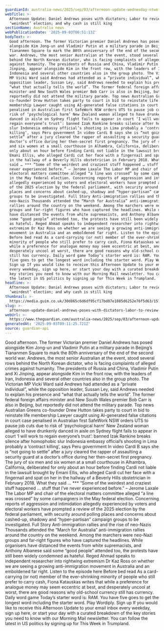 ```yaml
---
guardianId: australia-news/2025/sep/03/afternoon-update-wednesday-ntwnfb
webTitle: >-
  Afternoon Update: Daniel Andrews poses with dictators; Labor to review
  ‘weirdest’ election; and why cash is still king
sectionName: Australia news
webPublicationDate: '2025-09-03T06:51:13Z'
bodyText: >-
  Good afternoon. The former Victorian premier Daniel Andrews has posed
  alongside Kim Jong-un and Vladimir Putin at a military parade in Beijing’s
  Tiananmen Square to mark the 80th anniversary of the end of the second world
  war. Andrews, the most senior Australian at the event, stood several rows
  behind the North Korean dictator, who is facing complaints of alleged crimes
  against humanity. The presidents of Russia and China, Vladimir Putin and Xi
  Jinping, appear alongside Kim in the front row, with the leaders of Iran,
  Indonesia and several other countries also in the group photo. The Victorian
  MP Vicki Ward said Andrews had attended as a “private individual”, while the
  opposition leader, Sussan Ley, said Andrews needed to explain his presence and
  “what that actually tells the world”. The former federal foreign affairs
  minister and New South Wales premier Bob Carr is also in Beijing, but
  reportedly did not attend the military parade. Top news Australian Greens
  co-founder Drew Hutton takes party to court in bid to reinstate life
  membership Lawyer caught using AI-generated false citations in court case
  penalised in Australian first SafeWork NSW orders UTS to pause job cuts due to
  risk of ‘psychological harm’ New Zealand woman alleged to have drunkenly
  danced in aisle on Sydney flight fails to appear in court ‘I will work to
  regain everyone’s trust’: banned Izak Rankine breaks silence after homophobic
  slur Indonesia embassy official’s shooting in Lima probably a ‘contract
  killing’, says Peru government In video Cardi B says she is “not going to
  settle” after a jury cleared the rapper of assaulting a security guard at a
  doctor’s office during her then-secret first pregnancy. The jury of six men
  and six women at a small courthouse in Alhambra, California, deliberated for
  only about an hour before finding Cardi not liable in the lawsuit brought by
  Emani Ellis, who alleged Cardi cut her face with a fingernail and spat on her
  in the hallway of a Beverly Hills obstetrician in February 2018. What they
  said … *** “Some of the weirdest and craziest stuff happened … stuff that I’ve
  never experienced before.” – Jerome Laxale The Labor MP and chair of the
  electoral matters committee alleged “a line was crossed” by some campaigners
  in the May federal election. Concerning reports of aggression and intimidation
  allegedly experienced by voters and electoral workers have prompted a review
  of the 2025 election by the federal parliament, with security around polling
  places and concerns about cashed-up, shadowy and “hyper-partisan” campaign
  groups to be investigated. Full Story Anti-immigration rallies and the rise of
  neo-Nazis Thousands attended the “March for Australia” anti-immigration
  rallies around the country on the weekend. Among the marchers were neo-Nazi
  groups and far-right figures who have captured the headlines. While organisers
  have distanced the events from white supremacists, and Anthony Albanese said
  some “good people” attended too, the protests have still been widely condemned
  as hateful. Reged Ahmad speaks to independent researcher into rightwing
  extremism Dr Kaz Ross on whether we are seeing a growing anti-immigration
  movement in Australia and an emboldened far right. Listen to the episode here
  Before bed read As a card-carrying (or not) member of the ever-shrinking
  minority of people who still prefer to carry cash, Fiona Katauskas writes that
  while a preference for analogue money may seem eccentric at best, and
  desperately uncool at worst, there are good reasons why old-school currency
  still has currency. Daily word game Today’s starter word is: RAM. You have
  five goes to get the longest word including the starter word. Play Wordiply.
  Sign up If you would like to receive this Afternoon Update to your email inbox
  every weekday, sign up here, or start your day with a curated breakdown of the
  key stories you need to know with our Morning Mail newsletter. You can follow
  the latest in US politics by signing up for This Week in Trumpland.
headline: >-
  Afternoon Update: Daniel Andrews poses with dictators; Labor to review
  ‘weirdest’ election; and why cash is still king
thumbnail: >-
  https://media.guim.co.uk/30d865c6d6df95cf17bd07e1885d6252e76f5d63/1570_236_6224_4980/500.jpg
slug: >-
  afternoon-update-daniel-andrews-poses-with-dictators-labor-to-review-weirdest-election-and-why-cash-is-still-king
webUrl: >-
  https://www.theguardian.com/australia-news/2025/sep/03/afternoon-update-wednesday-ntwnfb
generatedAt: '2025-09-03T09:11:25.721Z'
source: guardian-api
---
```

Good afternoon. The former Victorian premier Daniel Andrews has posed alongside Kim Jong-un and Vladimir Putin at a military parade in Beijing’s Tiananmen Square to mark the 80th anniversary of the end of the second world war. Andrews, the most senior Australian at the event, stood several rows behind the North Korean dictator, who is facing complaints of alleged crimes against humanity. The presidents of Russia and China, Vladimir Putin and Xi Jinping, appear alongside Kim in the front row, with the leaders of Iran, Indonesia and several other countries also in the group photo. The Victorian MP Vicki Ward said Andrews had attended as a “private individual”, while the opposition leader, Sussan Ley, said Andrews needed to explain his presence and “what that actually tells the world”. The former federal foreign affairs minister and New South Wales premier Bob Carr is also in Beijing, but reportedly did not attend the military parade. Top news Australian Greens co-founder Drew Hutton takes party to court in bid to reinstate life membership Lawyer caught using AI-generated false citations in court case penalised in Australian first SafeWork NSW orders UTS to pause job cuts due to risk of ‘psychological harm’ New Zealand woman alleged to have drunkenly danced in aisle on Sydney flight fails to appear in court ‘I will work to regain everyone’s trust’: banned Izak Rankine breaks silence after homophobic slur Indonesia embassy official’s shooting in Lima probably a ‘contract killing’, says Peru government In video Cardi B says she is “not going to settle” after a jury cleared the rapper of assaulting a security guard at a doctor’s office during her then-secret first pregnancy. The jury of six men and six women at a small courthouse in Alhambra, California, deliberated for only about an hour before finding Cardi not liable in the lawsuit brought by Emani Ellis, who alleged Cardi cut her face with a fingernail and spat on her in the hallway of a Beverly Hills obstetrician in February 2018. What they said … *** “Some of the weirdest and craziest stuff happened … stuff that I’ve never experienced before.” – Jerome Laxale The Labor MP and chair of the electoral matters committee alleged “a line was crossed” by some campaigners in the May federal election. Concerning reports of aggression and intimidation allegedly experienced by voters and electoral workers have prompted a review of the 2025 election by the federal parliament, with security around polling places and concerns about cashed-up, shadowy and “hyper-partisan” campaign groups to be investigated. Full Story Anti-immigration rallies and the rise of neo-Nazis Thousands attended the “March for Australia” anti-immigration rallies around the country on the weekend. Among the marchers were neo-Nazi groups and far-right figures who have captured the headlines. While organisers have distanced the events from white supremacists, and Anthony Albanese said some “good people” attended too, the protests have still been widely condemned as hateful. Reged Ahmad speaks to independent researcher into rightwing extremism Dr Kaz Ross on whether we are seeing a growing anti-immigration movement in Australia and an emboldened far right. Listen to the episode here Before bed read As a card-carrying (or not) member of the ever-shrinking minority of people who still prefer to carry cash, Fiona Katauskas writes that while a preference for analogue money may seem eccentric at best, and desperately uncool at worst, there are good reasons why old-school currency still has currency. Daily word game Today’s starter word is: RAM. You have five goes to get the longest word including the starter word. Play Wordiply. Sign up If you would like to receive this Afternoon Update to your email inbox every weekday, sign up here, or start your day with a curated breakdown of the key stories you need to know with our Morning Mail newsletter. You can follow the latest in US politics by signing up for This Week in Trumpland.
